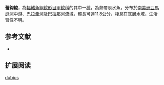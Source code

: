 {{Speciesbox
| name = 蕾鈎鯰
| image = 
| image_width = 250px
| image_caption = 
| status = NE
| status_system = IUCN3.1
| genus = Ancistrus
| species = dubius
| authority = Eigenmann & Eigenmann, 1889
| synonyms = *''Ancistrus cirrhosus dubius '',Eigenmann & Eigenmann, 1889 
}}

'''蕾鈎鯰'''，為[[輻鰭魚綱|輻鰭魚綱]][[鯰形目|鯰形目]][[甲鯰科|甲鯰科]]的其中一[[種|種]]，為熱帶淡水魚，分布於[[南美洲|南美洲]][[亞馬遜河|亞馬遜河]]中游、[[巴拉圭河|巴拉圭河]]及[[巴拉那河|巴拉那河]]流域，體長可達11.8公分，棲息在底層水域，生活習性不明。

==参考文献==
*{{FishBase_species|genus=Ancistrus|species=dubius|year=2014|month=11}}

== 扩展阅读 ==
{{refbegin}}
{{wikispecies-inline|Ancistrus dubius|蕾鈎鯰}}
{{refend}}
{{Taxonbar|from=Q2845991}}

[[Category:鈎鯰屬|dubius]]
